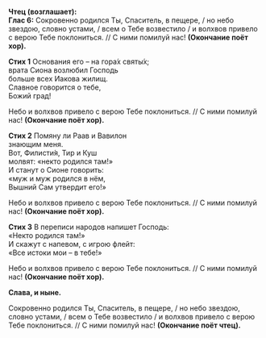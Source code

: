 **Чтец (возглашает):**  
**Глас 6:** Сокровенно родился Ты, Спаситель, в пещере, / но небо звездою, словно устами, / всем о Тебе возвестило / и волхвов привело с верою Тебе поклониться. // С ними помилуй нас! **(Окончание поёт хор).**

**Стих 1** Основания его – на гора́х святы́х;  
врата Сиона возлюбил Господь  
больше всех Иакова жилищ.  
Славное говорится о тебе,  
Божий град!

Небо и волхвов привело с верою Тебе поклониться. // С ними помилуй нас! **(Окончание поёт хор).**

**Стих 2** Помяну ли Раав и Вавилон  
знающим меня.  
Вот, Филисти́я, Тир и Куш  
молвят: «некто родился там!»  
И станут о Сионе говорить:  
«муж и муж родился в нём,  
Вышний Сам утвердит его!»

Небо и волхвов привело с верою Тебе поклониться. // С ними помилуй нас! **(Окончание поёт хор).**

**Стих 3** В переписи народов напишет Господь:  
«Некто родился там!»  
И скажут с напевом, с игрою флейт:  
«Все истоки мои – в тебе!»

Небо и волхвов привело с верою Тебе поклониться. // С ними помилуй нас! **(Окончание поёт хор).**

**Слава, и ныне.**

Сокровенно родился Ты, Спаситель, в пещере, / но небо звездою, словно устами, / всем о Тебе возвестило / и волхвов привело с верою Тебе поклониться. // С ними помилуй нас! **(Окончание поёт чтец).**
